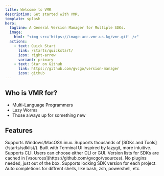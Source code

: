 ```yaml
---
title: Welcome to VMR
description: Get started with VMR.
template: splash
hero:
  tagline: A General Version Manager for Multiple SDKs.
  image:
    html: "<img src='https://image-acc.vmr.us.kg/vmr.gif' />"
  actions:
    - text: Quick Start
      link: /starts/quickstart/
      icon: right-arrow
      variant: primary
    - text: Star on Github
      link: https://github.com/gvcgo/version-manager
      icon: github
---
```


## Who is VMR for?

- Multi-Language Programmers
- Lazy Worms
- Those always up for something new


## Features

<CardGrid>
  <Card title="Cross-platform" icon="list-format">
    Supports Windows/MacOS/Linux.
  </Card>
  <Card title="Supports multi SDKs" icon="list-format">
    Supports thousands of [SDKs and Tools](/starts/sdklist/).
  </Card>
  <Card title="Easy to use" icon="list-format">
    Built with Terminal UI inspired by lazygit, more intuitive.
  </Card>
  <Card title="user-friendly" icon="list-format">
    Supports CLI. Users can choose either CLI or GUI.
  </Card>
  <Card title="Fast & Stable" icon="rocket">
    Version lists for SDKs are cached in
    [vsources](https://github.com/gvcgo/vsources).
  </Card>
  <Card title="All-in-one" icon="puzzle">
    No plugins needed, just out of the box.
  </Card>
  <Card title="Lock SDK version for a project" icon="seti:lock">
    Supports locking SDK version for each project.
  </Card>
  <Card title="Atuo completions" icon="list-format">
    Auto completions for diffrent shells, like bash, zsh, powershell, etc.
  </Card>
</CardGrid>
